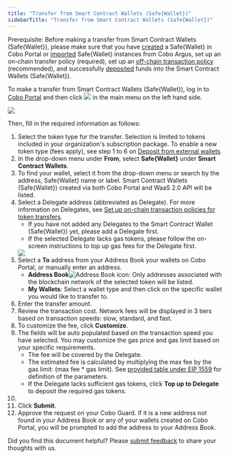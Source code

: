 ```yaml
---
title: "Transfer from Smart Contract Wallets (Safe{Wallet})"
sidebarTitle: "Transfer from Smart Contract Wallets (Safe{Wallet})"
---
```



<Note>Prerequisite: Before making a transfer from Smart Contract Wallets (Safe&#123;Wallet&#125;), please make sure that you have [created](/en/portal/smart-contract-wallets/create) a Safe&#123;Wallet&#125; in Cobo Portal or [imported](/en/portal/smart-contract-wallets/import) Safe&#123;Wallet&#125; instances from Cobo Argus, set up an on-chain transfer policy (required), set up an [off-chain transaction policy](/en/portal/risk-controls/off-chain-tx-set-transfer) (recommended), and successfully [deposited](/en/portal/smart-contract-wallets/deposit-assets) funds into the Smart Contract Wallets (Safe&#123;Wallet&#125;).</Note>


To make a transfer from Smart Contract Wallets (Safe\{Wallet\}), log in to [Cobo Portal](https://portal.cobo.com/login) and then click <img src="/en/images/transfers/transfer-button.svg" className="icon"></img> in the main menu on the left hand side.

<img src="/en/images/transfers/transfer-button-location.png" className="screenshot_modal"/>

Then, fill in the required information as follows:

1. Select the token type for the transfer. Selection is limited to tokens included in your organization's subscription package. To enable a new token type (fees apply), see step 1 to 6 on [Deposit from external wallets](/en/portal/mpc-wallets/ocw/transfers#deposit-from-external-wallets).
2. In the drop-down menu under **From**, select **Safe&#123;Wallet&#125;** under **Smart Contract Wallets**.
3. To find your wallet, select it from the drop-down menu or search by the address, Safe&#123;Wallet&#125; name or label. Smart Contract Wallets (Safe&#123;Wallet&#125;) created via both Cobo Portal and WaaS 2.0 API will be listed.
4. Select a Delegate address (abbreviated as Delegate). For more information on Delegates, see [Set up on-chain transaction policies for token transfers](/en/portal/smart-contract-wallets/set-up-delegates).
    - If you have not added any Delegates to the Smart Contract Wallet (Safe&#123;Wallet&#125;) yet, please add a Delegate first.
    - If the selected Delegate lacks gas tokens, please follow the on-screen instructions to top up gas fees for the Delegate first.
    <img src="/en/images/transfers/add-delegate.png" className="screenshot_modal"/>
5. Select a **To** address from your Address Book your wallets on Cobo Portal, or manually enter an address.
    - **Address Book**<img src="/en/images/common/icon_address_book.svg" className="icon" alt="Address Book icon" />: Only addresses associated with the blockchain network of the selected token will be listed.
    - **My Wallets**: Select a wallet type and then click on the specific wallet you would like to transfer to.
6. Enter the transfer amount.
7. Review the transaction cost. Network fees will be displayed in 3 tiers based on transaction speeds: slow, standard, and fast.
8. To customize the fee, click **Customize**.
9. The fields will be auto populated based on the transaction speed you have selected. You may customize the gas price and gas limit based on your specific requirements.
    - The fee will be covered by the Delegate.
    - The estimated fee is calculated by multiplying the max fee by the gas limit: (max fee * gas limit). See [provided table under EIP 1559](/en/portal/transfers/from-mpc-wallets#eip1559) for definition of the parameters.
    - If the Delegate lacks sufficient gas tokens, click **Top up to Delegate** to deposit the required gas tokens.
10. <MySnippet />
11. Click **Submit**.
12. Approve the request on your Cobo Guard. If it is a new address not found in your Address Book or any of your wallets created on Cobo Portal, you will be prompted to add the address to your Address Book.





<Tip>Did you find this document helpful? Please [submit feedback](https://forms.zohopublic.com/cobo/form/DocumentFeedbackForm/formperma/QvLOhxJv1_JMsJ-1dleZ8Itb_7rzN-LtgvsDdxosoVI) to share your thoughts with us.</Tip>